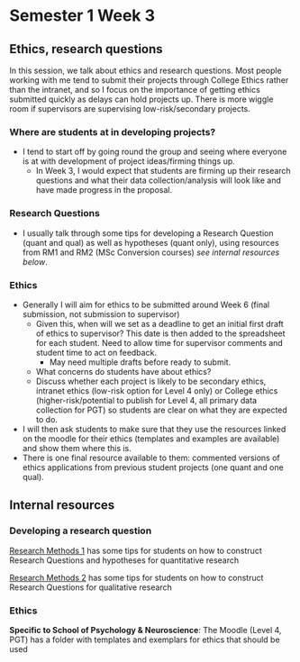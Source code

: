 # Semester 1 Week 3 {.unnumbered}

## Ethics, research questions

In this session, we talk about ethics and research questions. Most people working with me tend to submit their projects through College Ethics rather than the intranet, and so I focus on the importance of getting ethics submitted quickly as delays can hold projects up. There is more wiggle room if supervisors are supervising low-risk/secondary projects.

### Where are students at in developing projects?

-   I tend to start off by going round the group and seeing where everyone is at with development of project ideas/firming things up.
    -   In Week 3, I would expect that students are firming up their research questions and what their data collection/analysis will look like and have made progress in the proposal.

### Research Questions

-   I usually talk through some tips for developing a Research Question (quant and qual) as well as hypotheses (quant only), using resources from RM1 and RM2 (MSc Conversion courses) *see internal resources below*.\

### Ethics

-   Generally I will aim for ethics to be submitted around Week 6 (final submission, not submission to supervisor)
    -   Given this, when will we set as a deadline to get an initial first draft of ethics to supervisor? This date is then added to the spreadsheet for each student. Need to allow time for supervisor comments and student time to act on feedback.
        -   May need multiple drafts before ready to submit.
    -   What concerns do students have about ethics?\
    -   Discuss whether each project is likely to be secondary ethics, intranet ethics (low-risk option for Level 4 only) or College ethics (higher-risk/potential to publish for Level 4, all primary data collection for PGT) so students are clear on what they are expected to do.
    

-   I will then ask students to make sure that they use the resources linked on the moodle for their ethics (templates and examples are available) and show them where this is.\
-   There is one final resource available to them: commented versions of ethics applications from previous student projects (one quant and one qual).

## Internal resources

### Developing a research question

[Research Methods 1](https://bartlettje.github.io/RM1_Resources/intro-rationale.html#present-the-research-question-and-hypothesis) has some tips for students on how to construct Research Questions and hypotheses for quantitative research

[Research Methods 2](https://wtoivo.github.io/RM2-ODL-quali-book/qualitative-report.html?q=research%20ques#developing-a-research-question) has some tips for students on how to construct Research Questions for qualitative research

### Ethics

**Specific to School of Psychology & Neuroscience**: The Moodle (Level 4, PGT) has a folder with templates and exemplars for ethics that should be used
